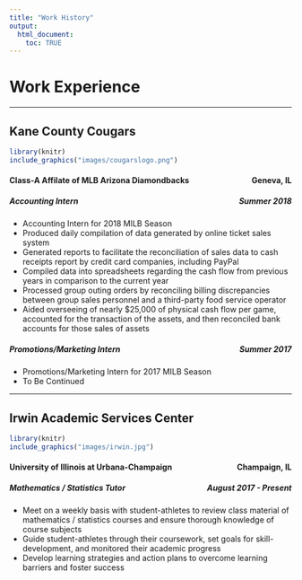 ```yaml
---
title: "Work History"
output:
  html_document:
    toc: TRUE
---
```


<h1>Work Experience</h1>

<hr />

## Kane County Cougars

```r
library(knitr)
include_graphics("images/cougarslogo.png")
```

<h4 style="text-align:left;">
Class-A Affilate of MLB Arizona Diamondbacks
<span style="float:right;">Geneva, IL</span>
</h4>

<h5 style="text-align:left;">
Accounting Intern
<span style="float:right;">Summer 2018</span>
</h5>

* Accounting Intern for $2018$ MILB Season
*	Produced daily compilation of data generated by online ticket sales system
*	Generated reports to facilitate the reconciliation of sales data to cash receipts report by credit card companies, including PayPal
*	Compiled data into spreadsheets regarding the cash flow from previous years in comparison to the current year
*	Processed group outing orders by reconciling billing discrepancies between group sales personnel and a third-party food service operator
*  Aided overseeing of nearly $25,000 of physical cash flow per game, accounted for the transaction of the assets, and then reconciled bank accounts for those sales of assets

<h5 style="text-align:left;">
Promotions/Marketing Intern
<span style="float:right;">Summer 2017</span>
</h5>

* Promotions/Marketing Intern for $2017$ MILB Season
* To Be Continued

<hr />

## Irwin Academic Services Center

```r
library(knitr)
include_graphics("images/irwin.jpg")
```

<h4 style="text-align:left;">
University of Illinois at Urbana-Champaign
<span style="float:right;">Champaign, IL</span>
</h4>

<h5 style="text-align:left;">
Mathematics / Statistics Tutor
<span style="float:right;">August 2017 - Present</span>
</h5>

* Meet on a weekly basis with student-athletes to review class material of mathematics / statistics courses and ensure thorough knowledge of course subjects
* Guide student-athletes through their coursework, set goals for skill-development, and monitored their academic progress
* Develop learning strategies and action plans to overcome learning barriers and foster success


